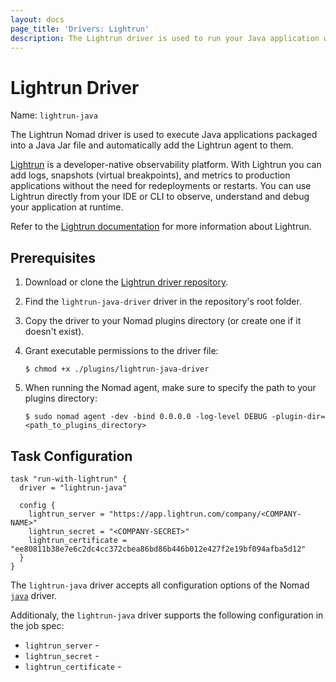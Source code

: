 ```yaml
---
layout: docs
page_title: 'Drivers: Lightrun'
description: The Lightrun driver is used to run your Java application with Lightrun.
---
```


# Lightrun Driver

Name: `lightrun-java`

The Lightrun Nomad driver is used to execute Java applications packaged into a
Java Jar file and automatically add the Lightrun agent to them.

[Lightrun][lightrun_website] is a developer-native observability platform. With
Lightrun you can add logs, snapshots (virtual breakpoints), and metrics to
production applications without the need for redeployments or restarts. You can
use Lightrun directly from your IDE or CLI to observe, understand and debug
your application at runtime.

Refer to the [Lightrun documentation][lightrun_docs] for more information about
Lightrun.

## Prerequisites

1. Download or clone the [Lightrun driver repository][repo].
1. Find the `lightrun-java-driver` driver in the repository's root folder.
1. Copy the driver to your Nomad plugins directory (or create one if it doesn't
  exist).
1. Grant executable permissions to the driver file:

    ```shell-session
    $ chmod +x ./plugins/lightrun-java-driver
    ```

1. When running the Nomad agent, make sure to specify the path to your plugins
  directory:

    ```shell-session
    $ sudo nomad agent -dev -bind 0.0.0.0 -log-level DEBUG -plugin-dir=<path_to_plugins_directory>
    ```

## Task Configuration

```hcl
task "run-with-lightrun" {
  driver = "lightrun-java"

  config {
    lightrun_server = "https://app.lightrun.com/company/<COMPANY-NAME>"
    lightrun_secret = "<COMPANY-SECRET>"
    lightrun_certificate = "ee80811b38e7e6c2dc4cc372cbea86bd86b446b012e427f2e19bf094afba5d12"
  }
}
```

The `lightrun-java` driver accepts all configuration options of the Nomad
[`java`] driver.

Additionaly, the `lightrun-java` driver supports the following configuration in
the job spec:

- `lightrun_server` -
- `lightrun_secret` -
- `lightrun_certificate` -

[lightrun_docs]: https://www.lightrun.com
[lightrun_website]: https://www.lightrun.com
[repo]: https://github.com/lightrun-platform/lightrun-n-nomad
[`java`]: /docs/drivers/java
